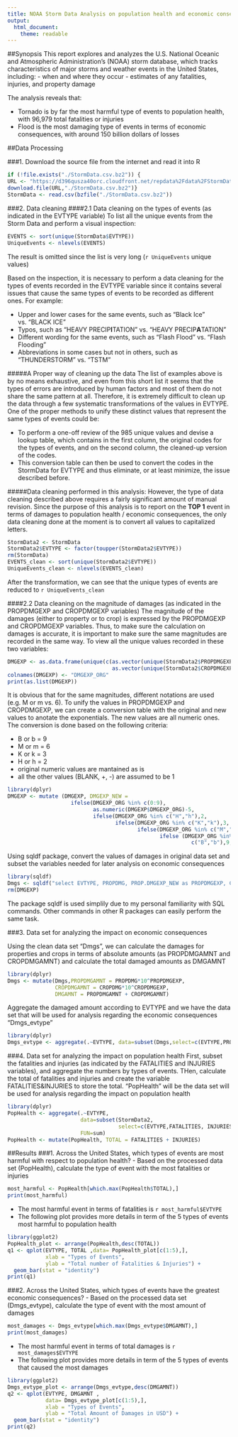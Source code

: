 ```yaml
---
title: NOAA Storm Data Analysis on population health and economic consequences
output:
  html_document:
    theme: readable
---
```


##Synopsis
This report explores and analyzes the U.S. National Oceanic and Atmospheric Administration's (NOAA) storm database, which tracks characteristics of major storms and weather events in the United States, including:
- when and where they occur
- estimates of any fatalities, injuries, and property damage

The analysis reveals that:

- Tornado is by far the most harmful type of events to population health, with 96,979 total fatalities or injuries
- Flood is the most damaging type of events in terms of economic consequences, with around 150 billion dollars of losses

##Data Processing

###1. Download the source file from the internet and read it into R
```r
if (!file.exists("./StormData.csv.bz2")) {
URL <- "https://d396qusza40orc.cloudfront.net/repdata%2Fdata%2FStormData.csv.bz2"
download.file(URL,"./StormData.csv.bz2")}
StormData <- read.csv(bzfile("./StormData.csv.bz2"))
```

###2. Data cleaning
####2.1 Data cleaning on the types of events (as indicated in the EVTYPE variable)
To list all the unique events from the Storm Data and perform a visual inspection:
```r
EVENTS <- sort(unique(StormData$EVTYPE))
UniqueEvents <- nlevels(EVENTS)
```
The result is omitted since the list is very long (`r UniqueEvents` unique values)

Based on the inspection, it is necessary to perform a data cleaning for the types of events recorded in the EVTYPE variable since it contains several issues that cause the same types of events to be recorded as different ones. For example:

- Upper and lower cases for the same events, such as "Black Ice" vs. "BLACK ICE"
- Typos, such as "HEAVY PRECIP**I**TATION" vs. "HEAVY PRECIP**A**TATION"
- Different wording for the same events, such as "Flash Flood" vs. "Flash Flooding"
- Abbreviations in some cases but not in others, such as "THUNDERSTORM" vs. "TSTM"

#####A Proper way of cleaning up the data
The list of examples above is by no means exhaustive, and even from this short list it seems that the types of errors are introduced by human factors and most of them do not share the same pattern at all. Therefore, it is extremely difficult to clean up the data through a few systematic transformations of the values in EVTYPE. One of the proper methods to unify these distinct values that represent the same types of events could be:

- To perform a one-off review of the 985 unique values and devise a lookup table, which contains in the first column, the original codes for the types of events, and on the second column, the cleaned-up version of the codes.
- This conversion table can then be used to convert the codes in the StormData for EVTYPE and thus eliminate, or at least minimize, the issue described before.

#####Data cleaning performed in this analysis:
However, the type of data cleaning described above requires a fairly significant amount of manual revision. Since the purpose of this analysis is to report on the **TOP 1** event in terms of damages to population health / economic consequences, the only data cleaning done at the moment is to convert all values to capitalized letters.
```r
StormData2 <- StormData
StormData2$EVTYPE <- factor(toupper(StormData2$EVTYPE))
rm(StormData)
EVENTS_clean <- sort(unique(StormData2$EVTYPE))
UniqueEvents_clean <- nlevels(EVENTS_clean)
```
After the transformation, we can see that the unique types of events are reduced to `r UniqueEvents_clean`

####2.2 Data cleaning on the magnitude of damages (as indicated in the PROPDMGEXP and CROPDMGEXP variables)
The magnitude of the damages (either to property or to crop) is expressed by the PROPDMGEXP and CROPDMGEXP variables. Thus, to make sure the calculation on damages is accurate, it is important to make sure the same magnitudes are recorded in the same way. To view all the unique values recorded in these two variables:
```r
DMGEXP <- as.data.frame(unique(c(as.vector(unique(StormData2$PROPDMGEXP)),
                                 as.vector(unique(StormData2$CROPDMGEXP)))))
colnames(DMGEXP) <- "DMGEXP_ORG"
print(as.list(DMGEXP))
```
It is obvious that for the same magnitudes, different notations are used (e.g. M or m vs. 6). To unify the values in PROPDMGEXP and CROPDMGEXP, we can create a conversion table with the original and new values to anotate the exponentials. The new values are all numeric ones. The conversion is done based on the following criteria:

- B or b = 9
- M or m = 6
- K or k = 3
- H or h = 2
- original numeric values are mantained as is
- all the other values (BLANK, +, -) are assumed to be 1

```r
library(dplyr)
DMGEXP <- mutate (DMGEXP, DMGEXP_NEW = 
                    ifelse(DMGEXP_ORG %in% c(0:9),
                           as.numeric(DMGEXP$DMGEXP_ORG)-5,
                           ifelse(DMGEXP_ORG %in% c("H","h"),2,
                                  ifelse(DMGEXP_ORG %in% c("K","k"),3,
                                         ifelse(DMGEXP_ORG %in% c("M","m"),6,
                                                ifelse (DMGEXP_ORG %in% 
                                                          c("B","b"),9,1))))))
```

Using sqldf package, convert the values of damages in original data set and subset the variables needed for later analysis on economic consequences
```r
library(sqldf)
Dmgs <- sqldf("select EVTYPE, PROPDMG, PROP.DMGEXP_NEW as PROPDMGEXP, CROPDMG, CROP.DMGEXP_NEW as CROPDMGEXP from StormData2 left join DMGEXP as PROP on PROPDMGEXP = PROP.DMGEXP_ORG left join DMGEXP as CROP on CROPDMGEXP = CROP.DMGEXP_ORG")
rm(DMGEXP)
```
The package sqldf is used simplily due to my personal familiarity with SQL commands. Other commands in other R packages can easily perform the same task.

###3. Data set for analyzing the impact on economic consequences

Using the clean data set "Dmgs", we can calculate the damages for properties and crops in terms of absolute amounts (as PROPDMGAMNT and CROPDMGAMNT) and calculate the total damaged amounts as DMGAMNT
```r
library(dplyr)
Dmgs <- mutate(Dmgs,PROPDMGAMNT = PROPDMG*10^PROPDMGEXP, 
               CROPDMGAMNT = CROPDMG*10^CROPDMGEXP, 
               DMGAMNT = PROPDMGAMNT + CROPDMGAMNT)
```
Aggregate the damaged amount according to EVTYPE and we have the data set that will be used for analysis regarding the economic consequences "Dmgs_evtype"
```r
library(dplyr)
Dmgs_evtype <- aggregate(.~EVTYPE, data=subset(Dmgs,select=c(EVTYPE,PROPDMGAMNT,CROPDMGAMNT,DMGAMNT)),FUN=sum)
```

###4. Data set for analyzing the impact on population health
First, subset the fatalities and injuries (as indicated by the FATALITIES and INJURIES variables), and aggregate the numbers by types of events. THen, calculate the total of fatalities and injuries and create the variable FATALITIES&INJURIES to store the total. "PopHealth" will be the data set will be used for analysis regarding the impact on population health
```r
library(dplyr)
PopHealth <- aggregate(.~EVTYPE, 
                       data=subset(StormData2,
                                   select=c(EVTYPE,FATALITIES, INJURIES)), 
                       FUN=sum)
PopHealth <- mutate(PopHealth, TOTAL = FATALITIES + INJURIES)
```

##Results
###1. Across the United States, which types of events are most harmful with respect to population health?
- Based on the processed data set (PopHealth), calculate the type of event with the most fatalities or injuries
```r
most_harmful <- PopHealth[which.max(PopHealth$TOTAL),]
print(most_harmful)
```
- The most harmful event in terms of fatalities is `r most_harmful$EVTYPE`
- The following plot provides more details in term of the 5 types of events most harmful to population health
```r
library(ggplot2)
PopHealth_plot <- arrange(PopHealth,desc(TOTAL))
q1 <- qplot(EVTYPE, TOTAL ,data= PopHealth_plot[c(1:5),], 
            xlab = "Types of Events", 
            ylab = "Total number of Fatalities & Injuries") + 
  geom_bar(stat = "identity")
print(q1)
```

###2. Across the United States, which types of events have the greatest economic consequences?
- Based on the processed data set (Dmgs_evtype), calculate the type of event with the most amount of damages
```r
most_damages <- Dmgs_evtype[which.max(Dmgs_evtype$DMGAMNT),]
print(most_damages)
```
- The most harmful event in terms of total damages is `r most_damages$EVTYPE`
- The following plot provides more details in term of the 5 types of events that caused the most damages
```r
library(ggplot2)
Dmgs_evtype_plot <- arrange(Dmgs_evtype,desc(DMGAMNT))
q2 <- qplot(EVTYPE, DMGAMNT ,
            data= Dmgs_evtype_plot[c(1:5),], 
            xlab = "Types of Events", 
            ylab = "Total Amount of Damages in USD") + 
  geom_bar(stat = "identity")
print(q2)
```
